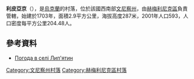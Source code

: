 {{coord|49|44|54|N|28|5|24|E|scale:30000|display=title}}

'''利皮亞京'''（{{lang-uk|Лип'ятин}}），是[[烏克蘭|烏克蘭]]的村落，位於該國西南部[[文尼察州|文尼察州]]，由[[赫梅利尼克區|赫梅利尼克區]]負責管轄，始建於1703年，面積2.9平方公里，海拔高度287米，2001年人口593，人口密度每平方公里204.48人。

==參考資料==
* [http://weather.in.ua/ua/vinnickaja/13340 Погода в селі Лип'ятин] {{Wayback|url=http://weather.in.ua/ua/vinnickaja/13340 |date=20170302075953 }}

[[Category:文尼察州村落|Category:文尼察州村落]]
[[Category:赫梅利尼克區村落|Category:赫梅利尼克區村落]]


{{Vinnytsia-geo-stub}}